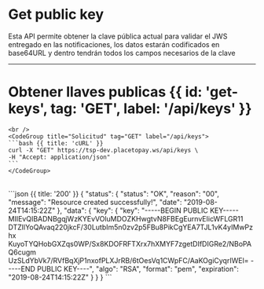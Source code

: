 

# Get public key

Esta API permite obtener la clave pública actual para validar el JWS entregado en las notificaciones,
        los datos estarán codificados en base64URL y dentro tendrán todos los campos necesarios de la clave

---

# Obtener llaves publicas {{ id: 'get-keys', tag: 'GET', label: '/api/keys' }}

<Row>
  <Col>
    <ApiReader
      path="/api/keys"
      method="GET"
      api={props.refs}
    />
  </Col>
  <Col sticky>

    <br />
    <CodeGroup title="Solicitud" tag="GET" label="/api/keys">
    ```bash {{ title: 'cURL' }}
    curl -X "GET" https://tsp-dev.placetopay.ws/api/keys \
    -H "Accept: application/json"
    ```
    </CodeGroup>
  </Col>
</Row>

<Row>
  <Col>
    <ApiReader
      path="/api/keys"
      method="get"
      type="response"
      api={props.refs}
    />
  </Col>
  <Col sticky>
    <br />
    <CodeGroup title="Respuesta">
    ```json {{ title: '200' }}
    {
      "status": {
        "status": "OK",
        "reason": "00",
        "message": "Resource created successfully!",
        "date": "2019-08-24T14:15:22Z"
      },
      "data": {
        "key": {
          "key": "-----BEGIN PUBLIC KEY----- MIIEvQIBADNBgqjWzKYEvVOluMDOZKHwgtvN8FBEgEurnvEIicWFLGR11 DTZIlYoQAvaq220jkcF/30LutbIm5n0zv2p5FBu8PikCgYEA7TJL1vK4yIMwPzhx KuyoTYQHobGXZqs0WP/Sx8KDOFRFTXrx7hXMYF7zgetDIfDIGRe2/NBoPAQ6cugm UzSLdYbVk7/RVfBqXjP1nxofPLXJrRB/6tOesVq1CWpFC/AaKOgiCyqrIWEl= -----END PUBLIC KEY----",
          "algo": "RSA",
          "format": "pem",
          "expiration": "2019-08-24T14:15:22Z"
        }
      }
    }
    ```
    </CodeGroup>
  </Col>
</Row>


